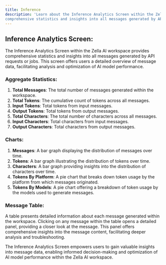 ```yaml
---
title: Inference
description: 'Learn about the Inference Analytics Screen within the Zella AI workspace, providing 
comprehensive statistics and insights into all messages generated by API requests or jobs.'
---
```


## Inference Analytics Screen:

The Inference Analytics Screen within the Zella AI workspace provides comprehensive statistics and
insights into all messages generated by API requests or jobs. This screen offers users a detailed
overview of message data, facilitating analysis and optimization of AI model performance.

### Aggregate Statistics:

1. **Total Messages**: The total number of messages generated within the workspace.
2. **Total Tokens**: The cumulative count of tokens across all messages.
3. **Input Tokens**: Total tokens from input messages.
4. **Output Tokens**: Total tokens from output messages.
5. **Total Characters**: The total number of characters across all messages.
6. **Input Characters**: Total characters from input messages.
7. **Output Characters**: Total characters from output messages.

### Charts:

1. **Messages**: A bar graph displaying the distribution of messages over time.
2. **Tokens**: A bar graph illustrating the distribution of tokens over time.
3. **Characters**: A bar graph providing insights into the distribution of characters over time.
4. **Tokens By Platform**: A pie chart that breaks down token usage by the platform from which
   messages originated.
5. **Tokens By Models**: A pie chart offering a breakdown of token usage by the models used to
   generate messages.

### Message Table:

A table presents detailed information about each message generated within the workspace. Clicking
on any message within the table opens a detailed panel, providing a closer look at the message.
This panel offers comprehensive insights into the message content, facilitating deeper analysis
and troubleshooting.

The Inference Analytics Screen empowers users to gain valuable insights into message data,
enabling informed decision-making and optimization of AI model performance within the
Zella AI workspace.
